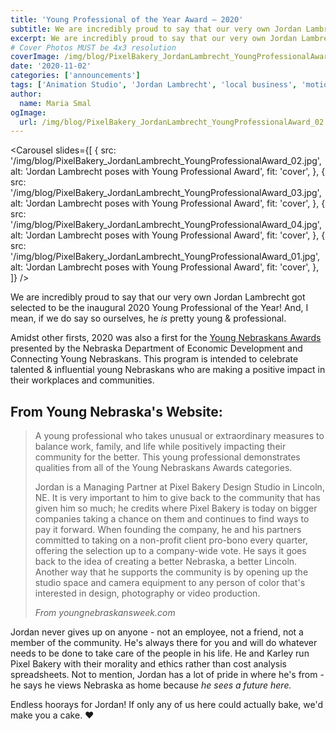 ```yaml
---
title: 'Young Professional of the Year Award – 2020'
subtitle: We are incredibly proud to say that our very own Jordan Lambrecht got selected to be the inaugural 2020 Young Professional of the Year! 
excerpt: We are incredibly proud to say that our very own Jordan Lambrecht got selected to be the inaugural 2020 Young Professional of the Year! 
# Cover Photos MUST be 4x3 resolution
coverImage: /img/blog/PixelBakery_JordanLambrecht_YoungProfessionalAward_02.jpg
date: '2020-11-02'
categories: ['announcements']
tags: ['Animation Studio', 'Jordan Lambrecht', 'local business', 'motion design', 'Nebraska', 'Professional awards', 'small business', 'young professional', 'young professional of the year']
author:
  name: Maria Smal
ogImage:
  url: /img/blog/PixelBakery_JordanLambrecht_YoungProfessionalAward_02.jpg
---
```

<Carousel
  slides={[
    {
      src: '/img/blog/PixelBakery_JordanLambrecht_YoungProfessionalAward_02.jpg',
      alt: 'Jordan Lambrecht poses with Young Professional Award',
      fit: 'cover',
    },
    {
      src: '/img/blog/PixelBakery_JordanLambrecht_YoungProfessionalAward_03.jpg',
      alt: 'Jordan Lambrecht poses with Young Professional Award',
      fit: 'cover',
    },
    {
      src: '/img/blog/PixelBakery_JordanLambrecht_YoungProfessionalAward_04.jpg',
      alt: 'Jordan Lambrecht poses with Young Professional Award',
      fit: 'cover',
    },
    {
      src: '/img/blog/PixelBakery_JordanLambrecht_YoungProfessionalAward_01.jpg',
      alt: 'Jordan Lambrecht poses with Young Professional Award',
      fit: 'cover',
    },
  ]}
/> 

We are incredibly proud to say that our very own Jordan Lambrecht got selected to be the inaugural 2020 Young Professional of the Year! And, I mean, if we do say so ourselves, he *is* pretty young & professional.

Amidst other firsts, 2020 was also a first for the [Young Nebraskans Awards](https://youngnebraskansweek.com/awards/) presented by the Nebraska Department of Economic Development and Connecting Young Nebraskans. This program is intended to celebrate talented & influential young Nebraskans who are making a positive impact in their workplaces and communities.

## From Young Nebraska's Website:

> A young professional who takes unusual or extraordinary measures to balance work, family, and life while positively impacting their community for the better. This young professional demonstrates qualities from all of the Young Nebraskans Awards categories.
>
> Jordan is a Managing Partner at Pixel Bakery Design Studio in Lincoln, NE. It is very important to him to give back to the community that has given him so much; he credits where Pixel Bakery is today on bigger companies taking a chance on them and continues to find ways to pay it forward. When founding the company, he and his partners committed to taking on a non-profit client pro-bono every quarter, offering the selection up to a company-wide vote. He says it goes back to the idea of creating a better Nebraska, a better Lincoln. Another way that he supports the community is by opening up the studio space and camera equipment to any person of color that's interested in design, photography or video production.
>
>*From youngnebraskansweek.com*

Jordan never gives up on anyone - not an employee, not a friend, not a member of the community. He's always there for you and will do whatever needs to be done to take care of the people in his life. He and Karley run Pixel Bakery with their morality and ethics rather than cost analysis spreadsheets. Not to mention, Jordan has a lot of pride in where he's from - he says he views Nebraska as home because *he sees a future here.*

Endless hoorays for Jordan! If only any of us here could actually bake, we'd make you a cake. ♥